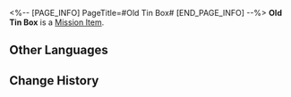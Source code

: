 <%-- [PAGE_INFO]
PageTitle=#Old Tin Box#
[END_PAGE_INFO] --%>
{{Item Infobox
|id          = 140183
|image       = Item Old Tin Box.png
|type        = Mission Item
|invCategory = Missions
|rarity      = 3
|effect      = 
|description = A rather artsy tin box sitting there silently like a book.<br />''"Please put this tin box on sale on the shelf on the second row to the right of Spare Time Book Shop's door..."''
}}
'''Old Tin Box''' is a [[Mission Item]].

==Other Languages==
{{Other Languages
|en   = Old Tin Box
|zhs  = 陈旧的铁盒
|zht  = 陳舊的鐵盒
|ja   = 古い鉄の箱
|ko   = 낡은 철제 상자
|es   = Caja metálica antigua
|fr   = Boîte en étain ancienne
|ru   = Старая шкатулка
|th   = กล่องเหล็กเก่าๆ
|vi   = Hộp Sắt Cũ Kỹ
|de   = Alte Blechkiste
|id   = Kotak Besi Tua
|pt   = Caixa de Lata Antiga
}}

==Change History==
{{Change History|1.0}}